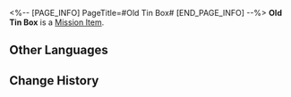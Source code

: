 <%-- [PAGE_INFO]
PageTitle=#Old Tin Box#
[END_PAGE_INFO] --%>
{{Item Infobox
|id          = 140183
|image       = Item Old Tin Box.png
|type        = Mission Item
|invCategory = Missions
|rarity      = 3
|effect      = 
|description = A rather artsy tin box sitting there silently like a book.<br />''"Please put this tin box on sale on the shelf on the second row to the right of Spare Time Book Shop's door..."''
}}
'''Old Tin Box''' is a [[Mission Item]].

==Other Languages==
{{Other Languages
|en   = Old Tin Box
|zhs  = 陈旧的铁盒
|zht  = 陳舊的鐵盒
|ja   = 古い鉄の箱
|ko   = 낡은 철제 상자
|es   = Caja metálica antigua
|fr   = Boîte en étain ancienne
|ru   = Старая шкатулка
|th   = กล่องเหล็กเก่าๆ
|vi   = Hộp Sắt Cũ Kỹ
|de   = Alte Blechkiste
|id   = Kotak Besi Tua
|pt   = Caixa de Lata Antiga
}}

==Change History==
{{Change History|1.0}}